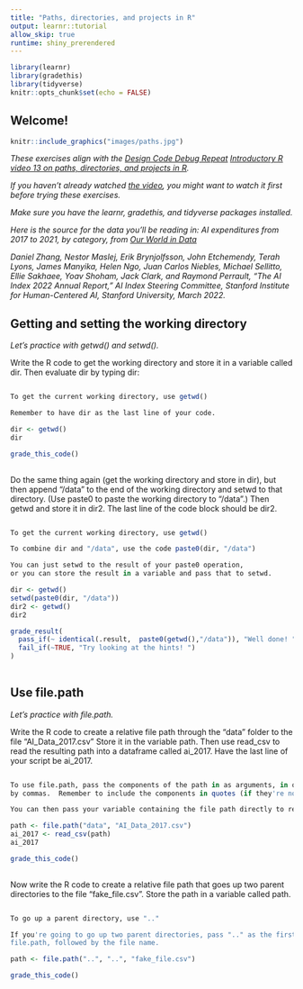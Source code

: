 ---
title: "Paths, directories, and projects in R"
output: learnr::tutorial
allow_skip: true
runtime: shiny_prerendered
---

```{r setup, include=FALSE}
library(learnr)
library(gradethis)
library(tidyverse)
knitr::opts_chunk$set(echo = FALSE)
```

## Welcome!

```{r fig.margin = TRUE, echo = FALSE, fig.width=3, out.width="100%", fig.align="right"}
knitr::include_graphics("images/paths.jpg")
```


*These exercises align with the [Design Code Debug Repeat](https://www.youtube.com/@DesignCodeDebugRepeat ) [Introductory R video 13 on paths, directories, and projects in R](https://youtu.be/lJcuXBFP7Co).*

*If you haven't already watched [the video](https://youtu.be/lJcuXBFP7Co), you might want to watch it first before trying these exercises.*

*Make sure you have the learnr, gradethis, and tidyverse packages installed.*

*Here is the source for the data you'll be reading in: AI expenditures from 2017 to 2021, by category, from [Our World in Data](https://ourworldindata.org/artificial-intelligence)*

*Daniel Zhang, Nestor Maslej, Erik Brynjolfsson, John Etchemendy, Terah Lyons, James Manyika, Helen Ngo, Juan Carlos Niebles, Michael Sellitto, Ellie Sakhaee, Yoav Shoham, Jack Clark, and Raymond Perrault, “The AI Index 2022 Annual Report,” AI Index Steering Committee, Stanford Institute for Human-Centered AI, Stanford University, March 2022.*

## Getting and setting the working directory

*Let's practice with getwd() and setwd().*

Write the R code to get the working directory and store it in a variable called dir.  Then evaluate dir by typing dir:

```{r get_wd_exercise, exercise=TRUE}

```

``` {r get_wd_exercise-hint-1}
To get the current working directory, use getwd()
```

``` {r get_wd_exercise-hint-2}
Remember to have dir as the last line of your code.
```


``` {r get_wd_exercise-solution}
dir <- getwd()
dir
```


``` {r get_wd_exercise-check}
grade_this_code()
  
```

Do the same thing again (get the working directory and store in dir), but then append "/data" to
the end of the working directory and setwd to that directory.  (Use paste0 to paste the working
directory to "/data".)  Then getwd and store it in dir2.  The last line of the code block should 
be dir2.

```{r set_wd_exercise, exercise=TRUE}

```

``` {r set_wd_exercise-hint-1}
To get the current working directory, use getwd()
```

``` {r set_wd_exercise-hint-2}
To combine dir and "/data", use the code paste0(dir, "/data")
```


``` {r set_wd_exercise-hint-3}
You can just setwd to the result of your paste0 operation,
or you can store the result in a variable and pass that to setwd.
```


``` {r set_wd_exercise-solution}
dir <- getwd()
setwd(paste0(dir, "/data"))
dir2 <- getwd()
dir2
```


``` {r set_wd_exercise-check}
grade_result(
  pass_if(~ identical(.result,  paste0(getwd(),"/data")), "Well done! "),
  fail_if(~TRUE, "Try looking at the hints! ")
)
  
```


## Use file.path

*Let's practice with file.path.*

Write the R code to create a relative file path through the "data" folder to the file "AI_Data_2017.csv"
Store it in the variable path.  Then use read_csv to read the resulting path into a dataframe
called ai_2017.  Have the last line of your script be ai_2017.

```{r filepath1_exercise, exercise=TRUE}

```

``` {r filepath1_exercise-hint-1}
To use file.path, pass the components of the path in as arguments, in order, separated
by commas.  Remember to include the components in quotes (if they're not variables).
```

``` {r filepath1_exercise-hint-2}
You can then pass your variable containing the file path directly to read_csv.
```


``` {r filepath1_exercise-solution}
path <- file.path("data", "AI_Data_2017.csv")
ai_2017 <- read_csv(path)
ai_2017
```


``` {r filepath1_exercise-check}
grade_this_code()
  
```


Now write the R code to create a relative file path that goes up two parent directories to the
file "fake_file.csv".  Store the path in a variable called path.

```{r filepath2_exercise, exercise=TRUE}

```

``` {r filepath2_exercise-hint-1}
To go up a parent directory, use ".."
```

``` {r filepath2_exercise-hint-2}
If you're going to go up two parent directories, pass ".." as the first two parameters to
file.path, followed by the file name.
```


``` {r filepath2_exercise-solution}
path <- file.path("..", "..", "fake_file.csv")
```


``` {r filepath2_exercise-check}
grade_this_code()
  
```


